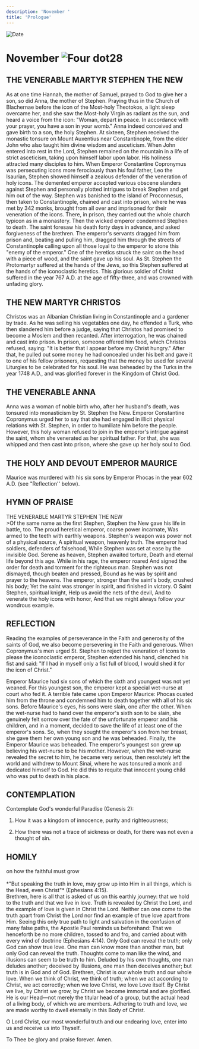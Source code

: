 ```yaml
---
description: 'November '
title: 'Prologue'
---
```


<RunningHead />
<Image src="/title-imprint.png" height={68} width={50} alt="Date" className="title-imprint"/>

# <div id="date">November <Image className="four-dot" src="/four-dot.png" height={15} width={15} alt="Four dot" />28</div>

## THE VENERABLE MARTYR STEPHEN THE NEW

As at one time Hannah, the mother of Samuel, prayed to God to give her a son, so did Anna, the mother of Stephen. Praying thus in the Church of Blachernae before the icon of the Most-holy Theotokos, a light sleep overcame her, and she saw the Most-holy Virgin as radiant as the sun, and heard a voice from the icon: "Woman, depart in peace. In accordance with your prayer, you have a son in your womb." Anna indeed conceived and gave birth to a son, the holy Stephen. At sixteen, Stephen received the monastic tonsure on Mount Auxentius near Constantinople, from the elder John who also taught him divine wisdom and asceticism. When John entered into rest in the Lord, Stephen remained on the mountain in a life of strict asceticism, taking upon himself labor upon labor. His holiness attracted many disciples to him. When Emperor Constantine Copronymus was persecuting icons more ferociously than his foul father, Leo the Isaurian, Stephen showed himself a zealous defender of the veneration of holy icons. The demented emperor accepted various obscene slanders against Stephen and personally plotted intrigues to break Stephen and get him out of the way. Stephen was banished to the island of Proconnesus, then taken to Constantinople, chained and cast into prison, where he was met by 342 monks, brought from all over and imprisoned for their veneration of the icons. There, in prison, they carried out the whole church typicon as in a monastery. Then the wicked emperor condemned Stephen to death. The saint foresaw his death forty days in advance, and asked forgiveness of the brethren. The emperor's servants dragged him from prison and, beating and pulling him, dragged him through the streets of Constantinople calling upon all those loyal to the emperor to stone this "enemy of the emperor." One of the heretics struck the saint on the head with a piece of wood, and the saint gave up his soul. As St. Stephen the Protomartyr suffered at the hands of the Jews, so this Stephen suffered at the hands of the iconoclastic heretics. This glorious soldier of Christ suffered in the year 767 A.D. at the age of fifty-three, and was crowned with unfading glory.

## THE NEW MARTYR CHRISTOS

Christos was an Albanian Christian living in Constantinople and a gardener by trade. As he was selling his vegetables one day, he offended a Turk, who then slandered him before a judge, saying that Christos had promised to become a Moslem and then recanted. After interrogation, he was chained and cast into prison. In prison, someone offered him food, which Christos refused, saying: "It is better that I appear before my Christ hungry." After that, he pulled out some money he had concealed under his belt and gave it to one of his fellow prisoners, requesting that the money be used for several Liturgies to be celebrated for his soul. He was beheaded by the Turks in the year 1748 A.D., and was glorified forever in the Kingdom of Christ God.

## THE VENERABLE ANNA

Anna was a woman of noble birth who, after her husband's death, was tonsured into monasticism by St. Stephen the New. Emperor Constantine Copronymus urged her to say that she had engaged in illicit physical relations with St. Stephen, in order to humiliate him before the people. However, this holy woman refused to join in the emperor's intrigue against the saint, whom she venerated as her spiritual father. For that, she was whipped and then cast into prison, where she gave up her holy soul to God. 

## THE HOLY AND DEVOUT EMPEROR MAURICE

Maurice was murdered with his six sons by Emperor Phocas in the year 602 A.D. (see "Reflection'' below).


## HYMN OF PRAISE
<div style={{textAlign:'center', color:'crimson', fontWeight:'bold'}}>
THE VENERABLE MARTYR STEPHEN THE NEW
</div>
>Of the same name as the first Stephen,  
Stephen the New gave his life in battle, too.  
The proud heretical emperor, coarse power incarnate,  
Was armed to the teeth with earthly weapons.  
Stephen's weapon was power not of a physical source,  
A spiritual weapon, heavenly truth.  
The emperor had soldiers, defenders of falsehood,  
While Stephen was set at ease by the invisible God.  
Serene as heaven, Stephen awaited torture,  
Death and eternal life beyond this age.  
While in his rage, the emperor roared  
And signed the order for death and torment for the righteous man.  
Stephen was not dismayed, though beaten and pressed,  
Bound as he was by spirit and prayer to the heavens.  
The emperor, stronger than the saint's body, crushed his body;  
Yet the saint was stronger in spirit, and finished in victory.  
O Saint Stephen, spiritual knight,  
Help us avoid the nets of the devil,  
And to venerate the holy icons with honor,  
And that we might always follow your wondrous example.  


## REFLECTION
Reading the examples of perseverance in the Faith and generosity of the saints of God, we also become persevering in the Faith and generous. When Copronymus's men urged St. Stephen to reject the veneration of icons to please the iconoclastic emperor, Stephen extended his hand, clenched his fist and said: "If I had in myself only a fist full of blood, I would shed it for the icon of Christ."

Emperor Maurice had six sons of which the sixth and youngest was not yet weaned. For this youngest son, the emperor kept a special wet-nurse at court who fed it. A terrible fate came upon Emperor Maurice: Phocas ousted him from the throne and condemned him to death together with all of his six sons. Before Maurice's eyes, his sons were slain, one after the other. When the wet-nurse had to hand over the emperor's sixth son to be slain, she genuinely felt sorrow over the fate of the unfortunate emperor and his children, and in a moment, decided to save the life of at least one of the emperor's sons. So, when they sought the emperor's son from her breast, she gave them her own young son and he was beheaded. Finally, the Emperor Maurice was beheaded. The emperor's youngest son grew up believing his wet-nurse to be his mother. However, when the wet-nurse revealed the secret to him, he became very serious, then resolutely left the world and withdrew to Mount Sinai, where he was tonsured a monk and dedicated himself to God. He did this to requite that innocent young child who was put to death in his place.


## CONTEMPLATION

Contemplate God's wonderful Paradise (Genesis 2):

1. How it was a kingdom of innocence, purity and righteousness;

2. How there was not a trace of sickness or death, for there was not even a thought of sin.


## HOMILY
<div style={{textAlign:'center', color:'crimson', fontWeight:'bold'}}>
on how the faithful must grow
</div>
<br />
<div style={{textAlign:'right'}}>
*"But speaking the truth in love, may grow up into Him in all things, which is the Head, even Christ"* (Ephesians 4:15).
</div>
Brethren, here is all that is asked of us on this earthly journey: that we hold to the truth and that we live in love. Truth is revealed by Christ the Lord, and the example of love is given in Christ the Lord. Neither can one come to the truth apart from Christ the Lord nor find an example of true love apart from Him. Seeing this only true path to light and salvation in the confusion of many false paths, the Apostle Paul reminds us beforehand: That we henceforth be no more children, tossed to and fro, and carried about with every wind of doctrine (Ephesians 4:14). Only God can reveal the truth; only God can show true love. One man can know more than another man, but only God can reveal the truth. Thoughts come to man like the wind, and illusions can seem to be truth to him. Deluded by his own thoughts, one man deludes another; deceived by illusions, one man then deceives another; but truth is in God and of God. Brethren, Christ is our whole truth and our whole love. When we think of Christ, we think of truth; when we act according to Christ, we act correctly; when we love Christ, we love Love itself. By Christ we live, by Christ we grow, by Christ we become immortal and are glorified. He is our Head—not merely the titular head of a group, but the actual head of a living body, of which we are members. Adhering to truth and love, we are made worthy to dwell eternally in this Body of Christ.

O Lord Christ, our most wonderful truth and our endearing love, enter into us and receive us into Thyself.

To Thee be glory and praise forever. Amen.
